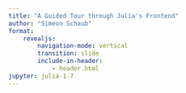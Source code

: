 ```yaml
---
title: "A Guided Tour through Julia's Frontend"
author: "Simeon Schaub"
format:
    revealjs:
        navigation-mode: vertical
        transition: slide
        include-in-header: 
            - header.html
jupyter: julia-1.7
---
```


